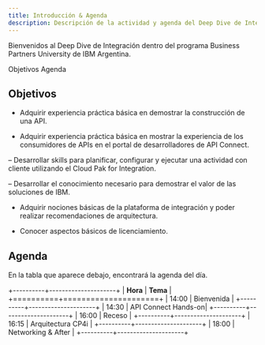 ```yaml
---
title: Introducción & Agenda
description: Descripción de la actividad y agenda del Deep Dive de Integración
---
```


<PageDescription>

Bienvenidos al Deep Dive de Integración dentro del programa
Business Partners University de IBM Argentina.

<AnchorLinks>
  <AnchorLink>Objetivos</AnchorLink> 
  <AnchorLink>Agenda</AnchorLink>
</AnchorLinks>

</PageDescription>

## Objetivos

- Adquirir experiencia práctica básica en demostrar la construcción de una API.


- Adquirir experiencia práctica básica en mostrar la experiencia de los consumidores de APIs en el portal de desarrolladores de API Connect.


– Desarrollar skills para planificar, configurar y ejecutar una actividad con cliente utilizando el Cloud Pak for Integration.


– Desarrollar el conocimiento necesario para demostrar el valor de las soluciones de IBM.


- Adquirir nociones básicas de la plataforma de integración y poder realizar recomendaciones de arquitectura.


- Conocer aspectos básicos de licenciamiento.


## Agenda

En la tabla que aparece debajo, encontrará la agenda del día.

+----------+---------------------+
| **Hora** | **Tema**            |
+==========+=====================+
| 14:00    | Bienvenida          |
+----------+---------------------+
| 14:30    | API Connect Hands-on|
+----------+---------------------+
| 16:00    | Receso              |
+----------+---------------------+
| 16:15    | Arquitectura CP4i   |
+----------+---------------------+
| 18:00    | Networking & After  |
+----------+---------------------+